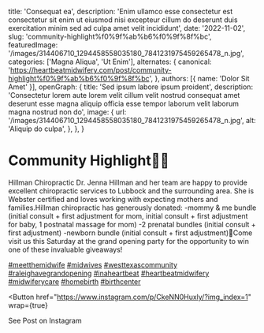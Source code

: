   title: 'Consequat ea',
  description: 'Enim ullamco esse consectetur est consectetur sit enim ut eiusmod nisi excepteur cillum do deserunt duis exercitation minim sed ad culpa amet velit incididunt',
  date: '2022-11-02',
  slug: 'community-highlight%f0%9f%ab%b6%f0%9f%8f%bc',
  featuredImage: '/images/314406710_1294458558035180_7841231975459265478_n.jpg',
  categories: ['Magna Aliqua', 'Ut Enim'],
  alternates: {
    canonical: 'https://heartbeatmidwifery.com/post/community-highlight%f0%9f%ab%b6%f0%9f%8f%bc',
  },
  authors: [{ name: 'Dolor Sit Amet' }],
  openGraph: {
    title: 'Sed ipsum labore ipsum proident',
    description: 'Consectetur lorem aute lorem velit cillum velit nostrud consequat amet deserunt esse magna aliquip officia esse tempor laborum velit laborum magna nostrud non do',
    image: {
      url: '/images/314406710_1294458558035180_7841231975459265478_n.jpg',
      alt: 'Aliquip do culpa',
    },
  },
}


# Community Highlight🫶🏼

<Gallery>
  <GalleryItem
    src="/images/314406710_1294458558035180_7841231975459265478_n.jpg"
    size="large"
  />
  <GalleryItem
    src="/images/313795773_1370693540404236_128523958612176901_n.jpg"
    size="large"
  />
  <GalleryItem
    src="/images/313515382_514656640537022_6256831318317836602_n.jpg"
    size="large"
  />
  <GalleryItem
    src="/images/313644544_519422223432386_8358693427657498583_n.jpg"
    size="large"
  />
  <GalleryItem
    src="/images/314021622_3281377685451315_3221053080208625324_n.jpg"
    size="large"
  />
</Gallery>

Hillman Chiropractic Dr. Jenna Hillman and her team are happy to provide excellent chiropractic services to Lubbock and the surrounding area. She is Webster certified and loves working with expecting mothers and families.Hillman chiropractic has generously donated: -mommy & me bundle (initial consult + first adjustment for mom, initial consult + first adjustment for baby, 1 postnatal massage for mom) -2 prenatal bundles (initial consult + first adjustment) -newborn bundle (initial consult + first adjustment)💫Come visit us this Saturday at the grand opening party for the opportunity to win one of these invaluable giveaways!

[#meetthemidwife](https://www.instagram.com/explore/tags/meetthemidwife/) [#midwives](https://www.instagram.com/explore/tags/midwives/) [#westtexascommunity](https://www.instagram.com/explore/tags/westtexascommunity/) [#raleighavegrandopening](https://www.instagram.com/explore/tags/raleighavegrandopening/) [#inaheartbeat](https://www.instagram.com/explore/tags/inaheartbeat/) [#heartbeatmidwifery](https://www.instagram.com/explore/tags/heartbeatmidwifery/) [#midwiferycare](https://www.instagram.com/explore/tags/midwiferycare/) [#homebirth](https://www.instagram.com/explore/tags/homebirth/) [#birthcenter](https://www.instagram.com/explore/tags/birthcenter/)

<Button
  href="https://www.instagram.com/p/CkeNN0Huxly/?img_index=1"
  wrap={true}
>
  See Post on Instagram
</Button>
